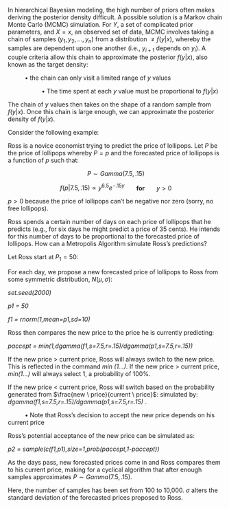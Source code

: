 In hierarchical Bayesian modeling, the high number of priors often makes deriving the posterior density difficult. A possible solution is a Markov chain Monte Carlo (MCMC) simulation. For $Y$, a set of complicated prior parameters, and $X=x$, an observed set of data, MCMC involves taking a chain of samples ($y_1,y_2,...,y_n$) from a distribution $\neq f(y|x)$, whereby the samples are dependent upon one another (i.e., $y_{i+1}$ depends on $y_i$). A couple criteria allow this chain to approximate the posterior $f(y|x)$, also known as the target density:

&nbsp;&nbsp;&nbsp;&nbsp;&nbsp;&nbsp;&nbsp;&nbsp;&nbsp;&nbsp;&bull; the chain can only visit a limited range of $y$ values

&nbsp;&nbsp;&nbsp;&nbsp;&nbsp;&nbsp;&nbsp;&nbsp;&nbsp;&nbsp;&nbsp;&nbsp;&nbsp;&nbsp;&nbsp;&nbsp;&nbsp;&nbsp;&nbsp;&nbsp;&bull; The time spent at each $y$ value must be proportional to $f(y|x)$

The chain of $y$ values then takes on the shape of a random sample from $f(y|x)$. Once this chain is large enough, we can approximate the posterior density of $f(y|x)$.

Consider the following example:

Ross is a novice economist trying to predict the price of lollipops. Let $P$ be the price of lollipops whereby $P=p$ and the forecasted price of lollipops is a function of $p$ such that:

<center> $P \sim Gamma (7.5, .15)$ 

$f(p|7.5,.15) \propto y^{6.5}e^{-.15y}$ &nbsp;&nbsp;&nbsp;&nbsp;&nbsp; <b>for</b> &nbsp;&nbsp;&nbsp;&nbsp;&nbsp; $y > 0$

</center>

$p > 0$ because the price of lollipops can't be negative nor zero (sorry, no free lollipops).

Ross spends a certain number of days on each price of lollipops that he predicts (e.g., for six days he might predict a price of 35 cents). He intends for this number of days to be proportional to the forecasted price of lollipops. How can a Metropolis Algorithm simulate Ross's predictions?

Let Ross start at $P_1 = 50$:

For each day, we propose a new forecasted price of lollipops to Ross from some symmetric distribution, $N(\mu,\sigma)$:

<i>set.seed(2000)</i>

<i> p1 = 50 </i>

<i>f1 = rnorm(1,mean=p1,sd=10)</i>

Ross then compares the new price to the price he is currently predicting:

<i>paccept = min(1,dgamma(f1,s=7.5,r=.15)/dgamma(p1,s=7.5,r=.15))</i>

If the new price > current price, Ross will always switch to the new price. This is reflected in the command <i>min (1...)</i>. If the new price > current price, <i>min(1...)</i> will always select 1, a probability of 100%.

If the new price < current price, Ross will switch based on the probability generated from $\frac{new \ price}{current \ price}$: simulated by: <i> dgamma(f1,s=7.5,r=.15)/dgamma(p1,s=7.5,r=.15) </i>. 

&nbsp;&nbsp;&nbsp;&nbsp;&nbsp;&nbsp;&nbsp;&nbsp;&nbsp;&nbsp;&bull; Note that Ross's decision to accept the new price depends on his current price

Ross's potential acceptance of the new price can be simulated as:

<i> p2 = sample(c(f1,p1),size=1,prob(paccept,1-paccept))</i>

As the days pass, new forecasted prices come in and Ross compares them to his current price, making for a cyclical algorithm that after enough samples approximates $P \sim Gamma (7.5, .15)$. 

Here, the number of samples has been set from 100 to 10,000. $\sigma$ alters the standard deviation of the forecasted prices proposed to Ross.